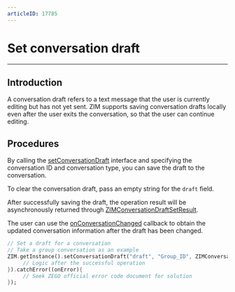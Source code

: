 ```yaml
---
articleID: 17785
---
```



# Set conversation draft

- - -

## Introduction

A conversation draft refers to a text message that the user is currently editing but has not yet sent. ZIM supports saving conversation drafts locally even after the user exits the conversation, so that the user can continue editing.

## Procedures

By calling the [setConversationDraft](https://pub.dev/documentation/zego_zim/latest/zego_zim/ZIM/setConversationDraft.html) interface and specifying the conversation ID and conversation type, you can save the draft to the conversation.

<Note title="Note">

To clear the conversation draft, pass an empty string for the `draft` field.
</Note>

After successfully saving the draft, the operation result will be asynchronously returned through [ZIMConversationDraftSetResult](https://pub.dev/documentation/zego_zim/latest/zego_zim/ZIMConversationDraftSetResult-class.html).

The user can use the [onConversationChanged](https://pub.dev/documentation/zego_zim/latest/zego_zim/ZIMEventHandler/onConversationChanged.html) callback to obtain the updated conversation information after the draft has been changed.

```dart
// Set a draft for a conversation
// Take a group conversation as an example
ZIM.getInstance().setConversationDraft("draft", "Group_ID", ZIMConversationType.group).then((value){
     // Logic after the successful operation
}).catchError((onError){
     // Seek ZEGO official error code document for solution
});
```
